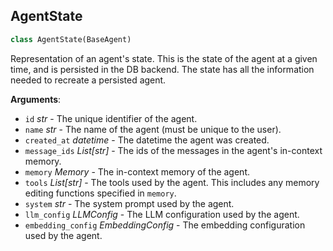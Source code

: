 <a id="letta.schemas.agent.AgentState"></a>

## AgentState

```python
class AgentState(BaseAgent)
```

Representation of an agent's state. This is the state of the agent at a given time, and is persisted in the DB backend. The state has all the information needed to recreate a persisted agent.

**Arguments**:

- `id` _str_ - The unique identifier of the agent.
- `name` _str_ - The name of the agent (must be unique to the user).
- `created_at` _datetime_ - The datetime the agent was created.
- `message_ids` _List[str]_ - The ids of the messages in the agent's in-context memory.
- `memory` _Memory_ - The in-context memory of the agent.
- `tools` _List[str]_ - The tools used by the agent. This includes any memory editing functions specified in `memory`.
- `system` _str_ - The system prompt used by the agent.
- `llm_config` _LLMConfig_ - The LLM configuration used by the agent.
- `embedding_config` _EmbeddingConfig_ - The embedding configuration used by the agent.

